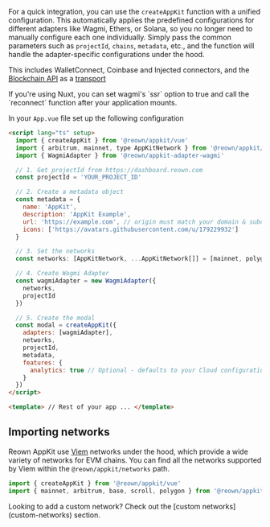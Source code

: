 For a quick integration, you can use the `createAppKit` function with a unified configuration. This automatically applies the predefined configurations for different adapters like Wagmi, Ethers, or Solana, so you no longer need to manually configure each one individually. Simply pass the common parameters such as `projectId`, `chains`, `metadata`, etc., and the function will handle the adapter-specific configurations under the hood.

This includes WalletConnect, Coinbase and Injected connectors, and the [Blockchain API](../../../../cloud/blockchain-api) as a [transport](https://wagmi.sh/core/api/createConfig#transports)

<Note>
If you're using Nuxt, you can set wagmi's `ssr` option to true and call the `reconnect` function after your application mounts.
</Note>

In your `App.vue` file set up the following configuration

```html
<script lang="ts" setup>
  import { createAppKit } from '@reown/appkit/vue'
  import { arbitrum, mainnet, type AppKitNetwork } from '@reown/appkit/networks'
  import { WagmiAdapter } from '@reown/appkit-adapter-wagmi'

  // 1. Get projectId from https://dashboard.reown.com
  const projectId = 'YOUR_PROJECT_ID'

  // 2. Create a metadata object
  const metadata = {
    name: 'AppKit',
    description: 'AppKit Example',
    url: 'https://example.com', // origin must match your domain & subdomain
    icons: ['https://avatars.githubusercontent.com/u/179229932']
  }

  // 3. Set the networks
  const networks: [AppKitNetwork, ...AppKitNetwork[]] = [mainnet, polygon, base]

  // 4. Create Wagmi Adapter
  const wagmiAdapter = new WagmiAdapter({
    networks,
    projectId
  })

  // 5. Create the modal
  const modal = createAppKit({
    adapters: [wagmiAdapter],
    networks,
    projectId,
    metadata,
    features: {
      analytics: true // Optional - defaults to your Cloud configuration
    }
  })
</script>

<template> // Rest of your app ... </template>
```

## Importing networks

Reown AppKit use [Viem](https://viem.sh/) networks under the hood, which provide a wide variety of networks for EVM chains. You can find all the networks supported by Viem within the `@reown/appkit/networks` path.

```js {2}
import { createAppKit } from '@reown/appkit/vue'
import { mainnet, arbitrum, base, scroll, polygon } from '@reown/appkit/networks'
```

<Note>
Looking to add a custom network? Check out the [custom networks](custom-networks) section.
</Note>
